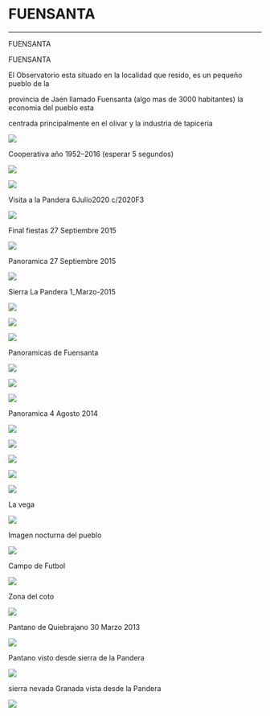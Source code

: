 # FUENSANTA
---


FUENSANTA

FUENSANTA

El Observatorio esta situado en la localidad que resido, es un pequeño pueblo de la

provincia de Jaén llamado Fuensanta (algo mas de 3000 habitantes) la economia del pueblo esta

centrada principalmente en el olivar y la industria de tapiceria

<img 
	src="https://astroccd.files.wordpress.com/2013/03/entradarr.jpg"
	loading="lazy" 
/>

Cooperativa año 1952–2016 (esperar 5 segundos)

<img 
	src="https://astroccd.files.wordpress.com/2020/07/pandera2jpg.jpg"
	loading="lazy" 
/>

<img 
	src="https://astroccd.files.wordpress.com/2020/07/pandera.jpg"
	loading="lazy" 
/>

Visita a la Pandera 6Julio2020 c/2020F3

<img 
	src="https://astroccd.files.wordpress.com/2013/03/fotos-cooperativa-005.gif"
	loading="lazy" 
/>

Final fiestas 27 Septiembre 2015

<img 
	src="https://astroccd.files.wordpress.com/2013/03/mosaico-fiesta-pueblo-27sep2015_re1.jpg"
	loading="lazy" 
/>

Panoramica 27 Septiembre 2015

<img 
	src="https://astroccd.files.wordpress.com/2013/03/panoramica-2-re.jpg"
	loading="lazy" 
/>

Sierra La Pandera 1_Marzo-2015

<img 
	src="https://astroccd.files.wordpress.com/2013/03/cima-pandera.jpg"
	loading="lazy" 
/>

<img 
	src="https://astroccd.files.wordpress.com/2013/03/pantano-1marzo2015.jpg"
	loading="lazy" 
/>

<img 
	src="https://astroccd.files.wordpress.com/2013/03/sierraa-nevadapanoramica_marzo_20115.jpg"
	loading="lazy" 
/>

Panoramicas de Fuensanta

<img 
	src="https://astroccd.files.wordpress.com/2013/03/fuensanta.jpg"
	loading="lazy" 
/>

<img 
	src="https://astroccd.files.wordpress.com/2013/03/panoramica4agosto2014.jpg"
	loading="lazy" 
/>

<img 
	src="https://astroccd.files.wordpress.com/2013/03/sierrar-copia.jpg"
	loading="lazy" 
/>

Panoramica 4 Agosto 2014

<img 
	src="https://astroccd.files.wordpress.com/2013/03/panoramica-pueblo-nevado-8-enero-2010.jpg"
	loading="lazy" 
/>

<img 
	src="https://astroccd.files.wordpress.com/2013/03/panoramica-vega.jpg"
	loading="lazy" 
/>

<img 
	src="https://astroccd.files.wordpress.com/2013/03/mosaico-pro-re.jpg"
	loading="lazy" 
/>

<img 
	src="https://astroccd.files.wordpress.com/2013/03/poligono-amanecer.jpg"
	loading="lazy" 
/>

<img 
	src="https://astroccd.files.wordpress.com/2013/03/poligono-industrialimg_1813.jpg"
	loading="lazy" 
/>

La vega

<img 
	src="https://astroccd.files.wordpress.com/2013/03/vega-re-p3252261_1.jpg"
	loading="lazy" 
/>

Imagen nocturna del pueblo

<img 
	src="https://astroccd.files.wordpress.com/2013/03/re-pro-img_1740_filtered.jpg"
	loading="lazy" 
/>

Campo de Futbol

<img 
	src="https://astroccd.files.wordpress.com/2013/03/futbol.jpg"
	loading="lazy" 
/>

Zona del coto

<img 
	src="https://astroccd.files.wordpress.com/2013/03/panorama-2.jpg"
	loading="lazy" 
/>

Pantano de Quiebrajano 30 Marzo 2013

<img 
	src="https://astroccd.files.wordpress.com/2013/03/pantano-quiebrajano-30marzo-2013.jpg"
	loading="lazy" 
/>

Pantano visto desde sierra de la Pandera

<img 
	src="https://astroccd.files.wordpress.com/2013/03/pantano-pandera.jpg"
	loading="lazy" 
/>

sierra nevada Granada vista desde la Pandera

<img 
	src="https://astroccd.files.wordpress.com/2013/03/sierra-nevadapa.jpg"
	loading="lazy" 
/>